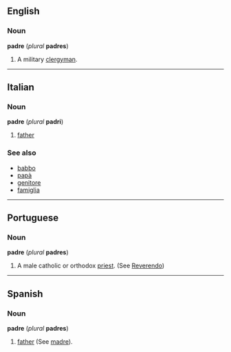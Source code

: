 ==English==
===Noun===
'''padre''' (''plural'' '''padres''')

#A military [[clergyman]].

----
==Italian==
===Noun===
'''padre''' (''plural'' '''padri''')

#[[father]]
===See also===
*[[babbo]]
*[[papà]]
*[[genitore]]
*[[famiglia]]

----
==Portuguese==
===Noun===
'''padre''' (''plural'' '''padres''')

#A male catholic or orthodox [[priest]]. (See [[Reverendo]])

----
==Spanish==
===Noun===
'''padre''' (''plural'' '''padres''')

#[[father]] (See [[madre]]).